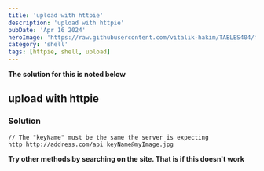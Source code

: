 ```yaml
---
title: 'upload with httpie'
description: 'upload with httpie'
pubDate: 'Apr 16 2024'
heroImage: 'https://raw.githubusercontent.com/vitalik-hakim/TABLES404/main/error_b/SHELL.jpg'
category: 'shell'
tags: [httpie, shell, upload]
---
```


**The solution for this is noted below**

## upload with httpie

### Solution

```shell
// The "keyName" must be the same the server is expecting
http http://address.com/api keyName@myImage.jpg
```

**Try other methods by searching on the site. That is if this doesn't work**

